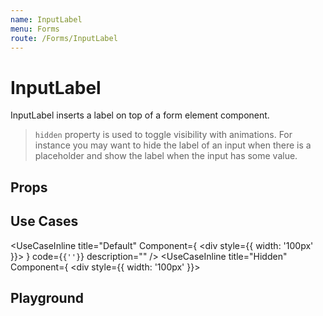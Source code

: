 ```yaml
---
name: InputLabel
menu: Forms
route: /Forms/InputLabel
---
```



# InputLabel

InputLabel inserts a label on top of a form element component.

> `hidden` property is used to toggle visibility with animations. For instance you may
> want to hide the label of an input when there is a placeholder and show the label when the input
> has some value.

## Props

<Props of={InputLabelPropsComponent} />

## Use Cases

<UseCaseInline
  title="Default"
  Component={
    <div style={{ width: '100px' }}>
      <InputLabel text="Some input" />
    </div>
  }
  code={<code>{'<InputLabel text="Some input" />'}</code>}
  description=""
/>
<UseCaseInline
  title="Hidden"
  Component={
    <div style={{ width: '100px' }}>
      <InputLabel text="Some input" hidden />
    </div>
  }
  code={<code>{'<InputLabel text="Some input" hidden />'}</code>}
  description=""
/>

## Playground

<Playground>
  <InputLabel text="Some input" hidden={false} />
</Playground>
